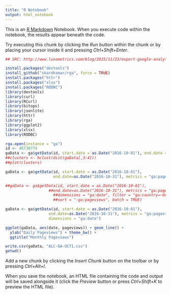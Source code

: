 ```yaml
---
title: "R Notebook"
output: html_notebook
---
```


This is an [R Markdown](http://rmarkdown.rstudio.com) Notebook. When you execute code within the notebook, the results appear beneath the code. 

Try executing this chunk by clicking the *Run* button within the chunk or by placing your cursor inside it and pressing *Ctrl+Shift+Enter*. 

```r
## SRC: http://www.lunametrics.com/blog/2015/11/23/export-google-analytics-data-with-r/ 

install.packages("devtools")
install_github("skardhamar/rga", force = TRUE)
install.packages("httr")
install.packages("xlsx")
install.packages("RODBC")
library(devtools)
library(curl)
library(RCurl)
library(bitops)
library(jsonlite)
library(httr)
library(rga)
library(ggplot2)
library(xlsx)
library(RODBC)  

rga.open(instance = "ga")
id <- 46730774
gaData <- ga$getData(id, start.date = as.Date("2016-10-01"), end.date = as.Date("2016-10-31"))
##clusters <- hclust(dist(gaData[,3:4]))
##plot(clusters)

gaData <- ga$getData(id, start.date = as.Date("2016-10-01"), 
                     end.date=as.Date("2016-10-31"), metrics = "ga:pageviews,ga:BounceRate,ga:AvgSessionDuration")

##gaData <- ga$getData(id, start.date = as.Date("2016-10-01"), 
                   ##end.date=as.Date("2016-10-31"), metrics = "ga:pageviews,ga:entrances",
                     ##dimensions = "ga:date", filter = "ga:country=~United States|Canada;ga:medium==organic",
                     ##sort = "-ga:pageviews", batch = TRUE)

gaData <- ga$getData(id, start.date = as.Date("2016-10-01"), 
                   end.date=as.Date("2016-10-31"), metrics = "ga:pageviews",
                   dimensions = "ga:date")

ggplot(gaData, aes(date, pageviews)) + geom_line() + 
  ylab("Daily Pageviews") + theme_bw() + 
  ggtitle("Monthly Pageviews")

write.csv(gaData, "ALC-GA-OCT1.csv")
getwd()
```

Add a new chunk by clicking the *Insert Chunk* button on the toolbar or by pressing *Ctrl+Alt+I*.

When you save the notebook, an HTML file containing the code and output will be saved alongside it (click the *Preview* button or press *Ctrl+Shift+K* to preview the HTML file).
